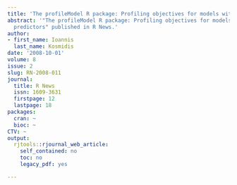 ```yaml
---
title: 'The profileModel R package: Profiling objectives for models with linear predictors'
abstract: '"The profileModel R package: Profiling objectives for models with linear
  predictors" published in R News.'
author:
- first_name: Ioannis
  last_name: Kosmidis
date: '2008-10-01'
volume: 8
issue: 2
slug: RN-2008-011
journal:
  title: R News
  issn: 1609-3631
  firstpage: 12
  lastpage: 18
packages:
  cran: ~
  bioc: ~
CTV: ~
output:
  rjtools::rjournal_web_article:
    self_contained: no
    toc: no
    legacy_pdf: yes

---
```

